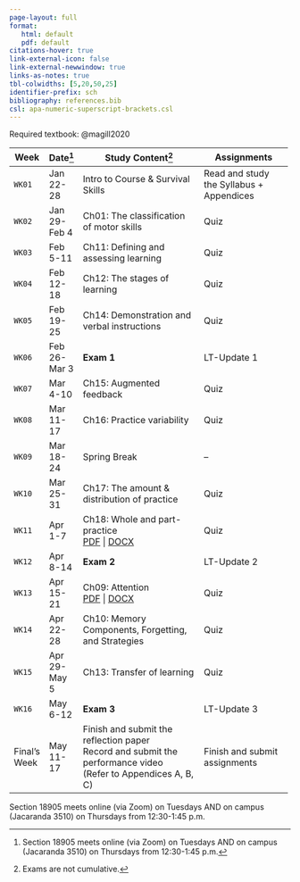 ```yaml
---
page-layout: full
format: 
   html: default
   pdf: default
citations-hover: true
link-external-icon: false
link-external-newwindow: true
links-as-notes: true
tbl-colwidths: [5,20,50,25]
identifier-prefix: sch
bibliography: references.bib
csl: apa-numeric-superscript-brackets.csl
---
```


Required textbook: @magill2020

+--------------+--------------+----------------------------------------------------------+------------------------------------------+
| Week         | Date[^1]     | Study Content[^2]                                        | Assignments                              |
+==============+==============+==========================================================+==========================================+
| `WK01`       | Jan 22-28    | Intro to Course & Survival Skills                        | Read and study the Syllabus + Appendices |
+--------------+--------------+----------------------------------------------------------+------------------------------------------+
| `WK02`       | Jan 29-Feb 4 | Ch01: The classification of motor skills                 | Quiz                                     |
+--------------+--------------+----------------------------------------------------------+------------------------------------------+
| `WK03`       | Feb 5-11     | Ch11: Defining and assessing learning                    | Quiz                                     |
+--------------+--------------+----------------------------------------------------------+------------------------------------------+
| `WK04`       | Feb 12-18    | Ch12: The stages of learning                             | Quiz                                     |
+--------------+--------------+----------------------------------------------------------+------------------------------------------+
| `WK05`       | Feb 19-25    | Ch14: Demonstration and verbal instructions              | Quiz                                     |
+--------------+--------------+----------------------------------------------------------+------------------------------------------+
| `WK06`       | Feb 26-Mar 3 | **Exam 1**                                               | LT-Update 1                              |
+--------------+--------------+----------------------------------------------------------+------------------------------------------+
| `WK07`       | Mar 4-10     | Ch15: Augmented feedback                                 | Quiz                                     |
+--------------+--------------+----------------------------------------------------------+------------------------------------------+
| `WK08`       | Mar 11-17    | Ch16: Practice variability                               | Quiz                                     |
+--------------+--------------+----------------------------------------------------------+------------------------------------------+
| `WK09`       | Mar 18-24    | Spring Break                                             | --                                       |
+--------------+--------------+----------------------------------------------------------+------------------------------------------+
| `WK10`       | Mar 25-31    | Ch17: The amount & distribution of practice              | Quiz                                     |
+--------------+--------------+----------------------------------------------------------+------------------------------------------+
| `WK11`       | Apr 1-7      | Ch18: Whole and part-practice\                           | Quiz                                     |
|              |              | [PDF](./nslides/ch18.pdf) \| [DOCX](./nslides/ch18.docx) |                                          |
+--------------+--------------+----------------------------------------------------------+------------------------------------------+
| `WK12`       | Apr 8-14     | **Exam 2**                                               | LT-Update 2                              |
+--------------+--------------+----------------------------------------------------------+------------------------------------------+
| `WK13`       | Apr 15-21    | Ch09: Attention\                                         | Quiz                                     |
|              |              | [PDF](./nslides/ch09.pdf) \| [DOCX](./nslides/ch09.docx) |                                          |
+--------------+--------------+----------------------------------------------------------+------------------------------------------+
| `WK14`       | Apr 22-28    | Ch10: Memory Components, Forgetting, and Strategies      | Quiz                                     |
+--------------+--------------+----------------------------------------------------------+------------------------------------------+
| `WK15`       | Apr 29-May 5 | Ch13: Transfer of learning                               | Quiz                                     |
+--------------+--------------+----------------------------------------------------------+------------------------------------------+
| `WK16`       | May 6-12     | **Exam 3**                                               | LT-Update 3                              |
+--------------+--------------+----------------------------------------------------------+------------------------------------------+
| Final's Week | May 11-17    | Finish and submit the reflection paper\                  | Finish and submit assignments            |
|              |              | Record and submit the performance video\                 |                                          |
|              |              | (Refer to Appendices A, B, C)                            |                                          |
+--------------+--------------+----------------------------------------------------------+------------------------------------------+

[^1]: Section 18905 meets online (via Zoom) on Tuesdays AND on campus (Jacaranda 3510) on Thursdays from 12:30-1:45 p.m.

[^2]: Exams are not cumulative.

::: callout-note
Section 18905 meets online (via Zoom) on Tuesdays AND on campus (Jacaranda 3510) on Thursdays from 12:30-1:45 p.m.
:::
